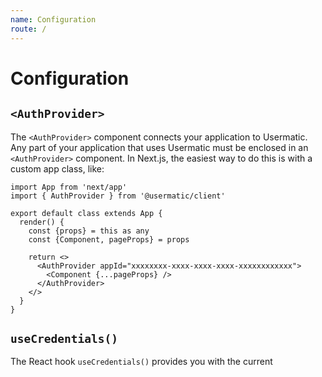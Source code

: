 ```yaml
---
name: Configuration
route: /
---
```



# Configuration


## `<AuthProvider>`

The `<AuthProvider>` component connects your application to Usermatic.
Any part of your application that uses Usermatic must be enclosed in an `<AuthProvider>` component.
In Next.js, the easiest way to do this is with a custom app class, like:

<Props of={AuthProvider} />

```tsx
import App from 'next/app'
import { AuthProvider } from '@usermatic/client'

export default class extends App {
  render() {
    const {props} = this as any
    const {Component, pageProps} = props

    return <>
      <AuthProvider appId="xxxxxxxx-xxxx-xxxx-xxxx-xxxxxxxxxxxx">
        <Component {...pageProps} />
      </AuthProvider>
    </>
  }
}
```

## `useCredentials()`

The React hook `useCredentials()` provides you with the current 
